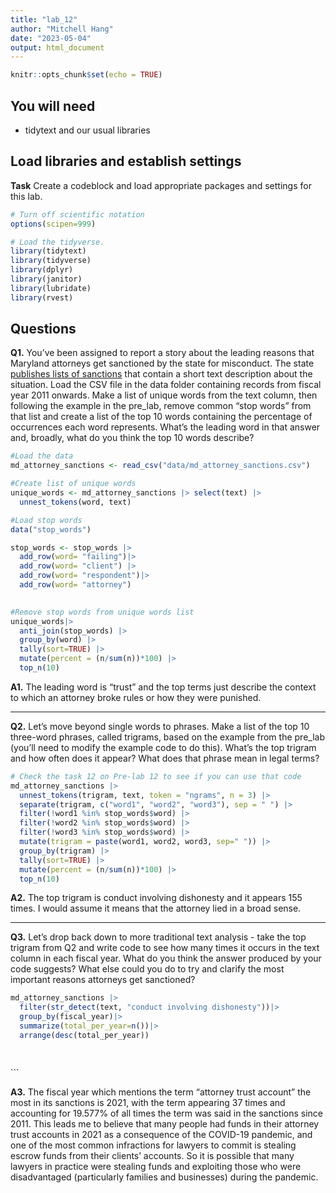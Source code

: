 ```yaml
---
title: "lab_12"
author: "Mitchell Hang"
date: "2023-05-04"
output: html_document
---
```


```r
knitr::opts_chunk$set(echo = TRUE)
```

## You will need

-   tidytext and our usual libraries

## Load libraries and establish settings

**Task** Create a codeblock and load appropriate packages and settings for this lab.

```r
# Turn off scientific notation
options(scipen=999)

# Load the tidyverse.
library(tidytext)
library(tidyverse)
library(dplyr)
library(janitor)
library(lubridate)
library(rvest)
```

## Questions

**Q1.** You've been assigned to report a story about the leading reasons that Maryland attorneys get sanctioned by the state for misconduct. The state [publishes lists of sanctions](https://www.courts.state.md.us/attygrievance/sanctions) that contain a short text description about the situation. Load the CSV file in the data folder containing records from fiscal year 2011 onwards. Make a list of unique words from the text column, then following the example in the pre_lab, remove common "stop words" from that list and create a list of the top 10 words containing the percentage of occurrences each word represents. What's the leading word in that answer and, broadly, what do you think the top 10 words describe?

```r
#Load the data
md_attorney_sanctions <- read_csv("data/md_attorney_sanctions.csv")
```

```r
#Create list of unique words
unique_words <- md_attorney_sanctions |> select(text) |>
  unnest_tokens(word, text)
```

```r
#Load stop words
data("stop_words")

stop_words <- stop_words |>
  add_row(word= "failing")|>
  add_row(word= "client") |>
  add_row(word= "respondent")|>
  add_row(word= "attorney")
  
```

```r
#Remove stop words from unique words list
unique_words|>
  anti_join(stop_words) |>
  group_by(word) |>
  tally(sort=TRUE) |>
  mutate(percent = (n/sum(n))*100) |>
  top_n(10)

```

**A1.** The leading word is "trust" and the top terms just describe the context to which an attorney broke rules or how they were punished. 

------------------------------------------------------------------------

**Q2.** Let's move beyond single words to phrases. Make a list of the top 10 three-word phrases, called trigrams, based on the example from the pre_lab (you'll need to modify the example code to do this). What's the top trigram and how often does it appear? What does that phrase mean in legal terms?

```r
# Check the task 12 on Pre-lab 12 to see if you can use that code
md_attorney_sanctions |>
  unnest_tokens(trigram, text, token = "ngrams", n = 3) |>
  separate(trigram, c("word1", "word2", "word3"), sep = " ") |>
  filter(!word1 %in% stop_words$word) |>
  filter(!word2 %in% stop_words$word) |>
  filter(!word3 %in% stop_words$word) |>
  mutate(trigram = paste(word1, word2, word3, sep=" ")) |>
  group_by(trigram) |>
  tally(sort=TRUE) |>
  mutate(percent = (n/sum(n))*100) |>
  top_n(10)

```

**A2.** The top trigram is conduct involving dishonesty and it appears 155 times. I would assume it means that the attorney lied in a broad sense. 

------------------------------------------------------------------------

**Q3.** Let's drop back down to more traditional text analysis - take the top trigram from Q2 and write code to see how many times it occurs in the text column in each fiscal year. What do you think the answer produced by your code suggests? What else could you do to try and clarify the most important reasons attorneys get sanctioned?

```r
md_attorney_sanctions |>
  filter(str_detect(text, "conduct involving dishonesty"))|>
  group_by(fiscal_year)|>
  summarize(total_per_year=n())|>
  arrange(desc(total_per_year))
 
```
```
```

```

**A3.** The fiscal year which mentions the term "attorney trust account" the most in its sanctions is 2021, with the term appearing 37 times and accounting for 19.577% of all times the term was said in the sanctions since 2011. This leads me to believe that many people had funds in their attorney trust accounts in 2021 as a consequence of the COVID-19 pandemic, and one of the most common infractions for lawyers to commit is stealing escrow funds from their clients' accounts. So it is possible that many lawyers in practice were stealing funds and exploiting those who were disadvantaged (particularly families and businesses) during the pandemic.
